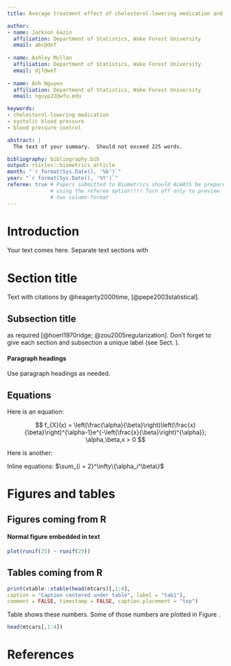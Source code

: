 ```yaml
---
title: Average treatment effect of cholesterol-lowering medication and average systolic blood pressure (SBP), mm Hg.

author: 
- name: Jackson Gazin
  affiliation: Department of Statistics, Wake Forest University
  email: abc@def
  
- name: Ashley Mullan
  affiliation: Department of Statistics, Wake Forest University
  email: djf@wef
  
- name: Anh Nguyen
  affiliation: Department of Statistics, Wake Forest University
  email: nguyp22@wfu.edu

keywords:
- cholesterol-lowering medication
- systolic blood pressure
- blood pressure control

abstract: |
  The text of your summary.  Should not exceed 225 words.

bibliography: bibliography.bib
output: rticles::biometrics_article
month: "`r format(Sys.Date(), '%b')`"
year: "`r format(Sys.Date(), '%Y')`"
referee: true # Papers submitted to Biometrics should ALWAYS be prepared
              # using the referee option!!!! Turn off only to preview
              # two column-format
---
```


# Introduction {#intro}

Your text comes here. Separate text sections with

# Section title {#sec:1}

Text with citations by @heagerty2000time, [@pepe2003statistical].

## Subsection title {#sec:2}

as required [@hoerl1970ridge; @zou2005regularization]. Don't forget to give each section
and subsection a unique label (see Sect. \ref{sec:1}).

#### Paragraph headings 

Use paragraph headings as needed.

## Equations

Here is an equation:

$$ f_{X}(x) = \left(\frac{\alpha}{\beta}\right)\left(\frac{x}{\beta}\right)^{\alpha-1}e^{-\left(\frac{x}{\beta}\right)^{\alpha}}; \alpha,\beta,x > 0 $$

Here is another:
\begin{align}
a^2+b^2=c^2
\end{align}

Inline equations: $\sum_{i = 2}^\infty\{\alpha_i^\beta\}$

# Figures and tables


## Figures coming from R

#### Normal figure embedded in text

```r
plot(runif(25) ~ runif(25))
```

\clearpage

## Tables coming from R


```r
print(xtable::xtable(head(mtcars)[,1:4], 
caption = "Caption centered under table", label = "tab1"), 
comment = FALSE, timestamp = FALSE, caption.placement = "top")
```

Table \ref{tab1} shows these numbers. Some of those numbers are plotted in Figure \ref{fig:fig1}.


```r
head(mtcars[,1:4])
```


# References
